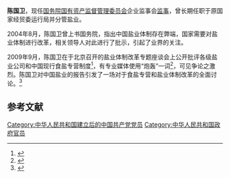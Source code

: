 '''陈国卫'''，现任[[国务院国有资产监督管理委员会|国务院国有资产监督管理委员会]]企业监事会[[监事|监事]]，曾长期任职于原国家经贸委运行局并分管盐业。

2004年8月，陈国卫曾上书国务院，指出中国盐业体制存在弊端，国家需要对盐业体制进行改革，相关领导人对此进行了批示，引起了业界的关注。

2009年9月，陈国卫在于北京召开的盐业体制改革专题座谈会上公开批评各级盐业公司和中国现行食盐专营制度<ref name="国务院国资委企业监事会监事陈国卫：盐业专营制度再不改就成了盐业“专政”
">{{cite web|url=http://china.findlaw.cn/jingjifa/fldf/dongtai/03228472.html|title=国务院国资委企业监事会监事陈国卫：盐业专营制度再不改就成了盐业“专政”|accessdate=2010-12-15|work=找法网|deadurl=yes|archiveurl=https://web.archive.org/web/20100527170212/http://china.findlaw.cn/jingjifa/fldf/dongtai/03228472.html|archivedate=2010年5月27日|df=}}</ref>，有专业媒体使用“炮轰”一词<ref name="国资委官员炮轰盐业垄断：中盐总公司强烈反对改革">{{cite web |url=http://finance.ifeng.com/news/industry/20091218/1597725.shtml|title=国资委官员炮轰盐业垄断：中盐总公司强烈反对改革|accessdate=2010-12-15 |work= 凤凰网}}</ref>，可见争论之激烈。陈国卫对中国盐业的报告引发了一场对于食盐专营和盐业体制改革的全面讨论。<ref name="盐改：并不复杂">{{cite web |url=http://www.ceh.com.cn/ceh/shpd/2010/1/30/59198.shtml|title=盐改：并不复杂|accessdate=2010-12-15 |work= 中国经济导报 }}</ref>

==参考文献==
{{Reflist}}

{{china-poli-bio-stub}}
{{DEFAULTSORT:chen guowei}}
[[Category:中华人民共和国建立后的中国共产党党员|Category:中华人民共和国建立后的中国共产党党员]]
[[Category:中华人民共和国政府官员|Category:中华人民共和国政府官员]]